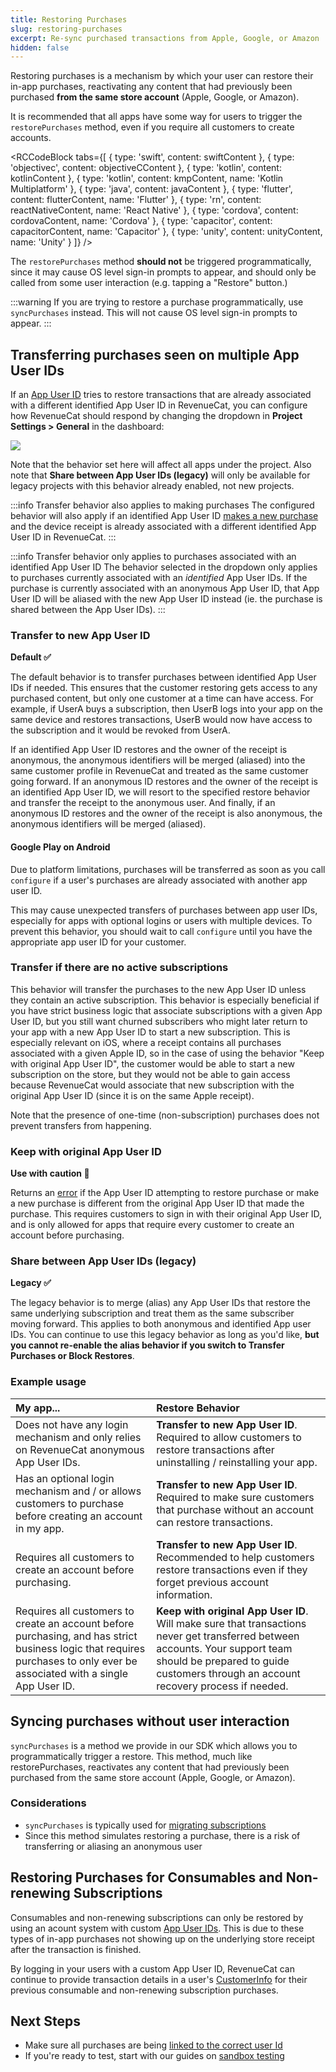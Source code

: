 ```yaml
---
title: Restoring Purchases
slug: restoring-purchases
excerpt: Re-sync purchased transactions from Apple, Google, or Amazon
hidden: false
---
```


Restoring purchases is a mechanism by which your user can restore their in-app purchases, reactivating any content that had previously been purchased **from the same store account** (Apple, Google, or Amazon).

It is recommended that all apps have some way for users to trigger the `restorePurchases` method, even if you require all customers to create accounts.


<RCCodeBlock tabs={[
    { type: 'swift', content: swiftContent },
    { type: 'objectivec', content: objectiveCContent },
    { type: 'kotlin', content: kotlinContent },
    { type: 'kotlin', content: kmpContent, name: 'Kotlin Multiplatform' },
    { type: 'java', content: javaContent },
    { type: 'flutter', content: flutterContent, name: 'Flutter' },
    { type: 'rn', content: reactNativeContent, name: 'React Native' },
    { type: 'cordova', content: cordovaContent, name: 'Cordova' },
    { type: 'capacitor', content: capacitorContent, name: 'Capacitor' },
    { type: 'unity', content: unityContent, name: 'Unity' }
]} />

The `restorePurchases` method **should not** be triggered programmatically, since it may cause OS level sign-in prompts to appear, and should only be called from some user interaction (e.g. tapping a "Restore" button.)

:::warning
If you are trying to restore a purchase programmatically, use `syncPurchases` instead. This will not cause OS level sign-in prompts to appear.
:::

## Transferring purchases seen on multiple App User IDs

If an [App User ID](/customers/user-ids) tries to restore transactions that are already associated with a different identified App User ID in RevenueCat, you can configure how RevenueCat should respond by changing the dropdown in **Project Settings > General** in the dashboard:

![](/images/0fd6ec3-image_5078ab1b5e172296341eca8a385c8e15.png)

Note that the behavior set here will affect all apps under the project. Also note that **Share between App User IDs (legacy)** will only be available for legacy projects with this behavior already enabled, not new projects.

:::info Transfer behavior also applies to making purchases
The configured behavior will also apply if an identified App User ID [makes a new purchase](/getting-started/making-purchases) and the device receipt is already associated with a different identified App User ID in RevenueCat.
:::

:::info Transfer behavior only applies to purchases associated with an identified App User ID
The behavior selected in the dropdown only applies to purchases currently associated with an _identified_ App User IDs. If the purchase is currently associated with an anonymous App User ID, that App User ID will be aliased with the new App User ID instead (ie. the purchase is shared between the App User IDs).
:::

### Transfer to new App User ID

**Default ✅**

The default behavior is to transfer purchases between identified App User IDs if needed. This ensures that the customer restoring gets access to any purchased content, but only one customer at a time can have access. For example, if UserA buys a subscription, then UserB logs into your app on the same device and restores transactions, UserB would now have access to the subscription and it would be revoked from UserA.

If an identified App User ID restores and the owner of the receipt is anonymous, the anonymous identifiers will be merged (aliased) into the same customer profile in RevenueCat and treated as the same customer going forward. If an anonymous ID restores and the owner of the receipt is an identified App User ID, we will resort to the specified restore behavior and transfer the receipt to the anonymous user. And finally, if an anonymous ID restores and the owner of the receipt is also anonymous, the anonymous identifiers will be merged (aliased).

#### Google Play on Android

Due to platform limitations, purchases will be transferred as soon as you call `configure` if a user's purchases are already associated with another app user ID.

This may cause unexpected transfers of purchases between app user IDs, especially for apps with optional logins or users with multiple devices. To prevent this behavior, you should wait to call `configure` until you have the appropriate app user ID for your customer.

### Transfer if there are no active subscriptions

This behavior will transfer the purchases to the new App User ID unless they contain an active subscription. This behavior is especially beneficial if you have strict business logic that associate subscriptions with a given App User ID, but you still want churned subscribers who might later return to your app with a new App User ID to start a new subscription. This is especially relevant on iOS, where a receipt contains all purchases associated with a given Apple ID, so in the case of using the behavior "Keep with original App User ID", the customer would be able to start a new subscription on the store, but they would not be able to gain access because RevenueCat would associate that new subscription with the original App User ID (since it is on the same Apple receipt).

Note that the presence of one-time (non-subscription) purchases does not prevent transfers from happening.

### Keep with original App User ID

**Use with caution 🚧**

Returns an [error](/test-and-launch/errors#-receipt_already_in_use) if the App User ID attempting to restore purchase or make a new purchase is different from the original App User ID that made the purchase. This requires customers to sign in with their original App User ID, and is only allowed for apps that require every customer to create an account before purchasing.

### Share between App User IDs (legacy)

**Legacy ✅**

The legacy behavior is to merge (alias) any App User IDs that restore the same underlying subscription and treat them as the same subscriber moving forward. This applies to both anonymous and identified App user IDs. You can continue to use this legacy behavior as long as you'd like, **but you cannot re-enable the alias behavior if you switch to Transfer Purchases or Block Restores**.

### Example usage

| My app...                                                                                                                                                                  | Restore Behavior                                                                                                                                                                                                    |
| :------------------------------------------------------------------------------------------------------------------------------------------------------------------------- | :------------------------------------------------------------------------------------------------------------------------------------------------------------------------------------------------------------------ |
| Does not have any login mechanism and only relies on RevenueCat anonymous App User IDs.                                                                                    | **Transfer to new App User ID**. Required to allow customers to restore transactions after uninstalling / reinstalling your app.                                                                                    |
| Has an optional login mechanism and / or allows customers to purchase before creating an account in my app.                                                                | **Transfer to new App User ID**. Required to make sure customers that purchase without an account can restore transactions.                                                                                         |
| Requires all customers to create an account before purchasing.                                                                                                             | **Transfer to new App User ID**. Recommended to help customers restore transactions even if they forget previous account information.                                                                               |
| Requires all customers to create an account before purchasing, and has strict business logic that requires purchases to only ever be associated with a single App User ID. | **Keep with original App User ID**. Will make sure that transactions never get transferred between accounts. Your support team should be prepared to guide customers through an account recovery process if needed. |

## Syncing purchases without user interaction

`syncPurchases` is a method we provide in our SDK which allows you to programmatically trigger a restore. This method, much like restorePurchases, reactivates any content that had previously been purchased from the same store account (Apple, Google, or Amazon).

### Considerations

- `syncPurchases` is typically used for [migrating subscriptions](/migrating-to-revenuecat/migrating-existing-subscriptions)
- Since this method simulates restoring a purchase, there is a risk of transferring or aliasing an anonymous user

## Restoring Purchases for Consumables and Non-renewing Subscriptions

Consumables and non-renewing subscriptions can only be restored by using an acount system with custom [App User IDs](/customers/user-ids). This is due to these types of in-app purchases not showing up on the underlying store receipt after the transaction is finished.

By logging in your users with a custom App User ID, RevenueCat can continue to provide transaction details in a user's [CustomerInfo](/customers/customer-info) for their previous consumable and non-renewing subscription purchases.

## Next Steps

- Make sure all purchases are being [linked to the correct user Id ](/customers/user-ids)
- If you're ready to test, start with our guides on [sandbox testing ](/test-and-launch/debugging)
